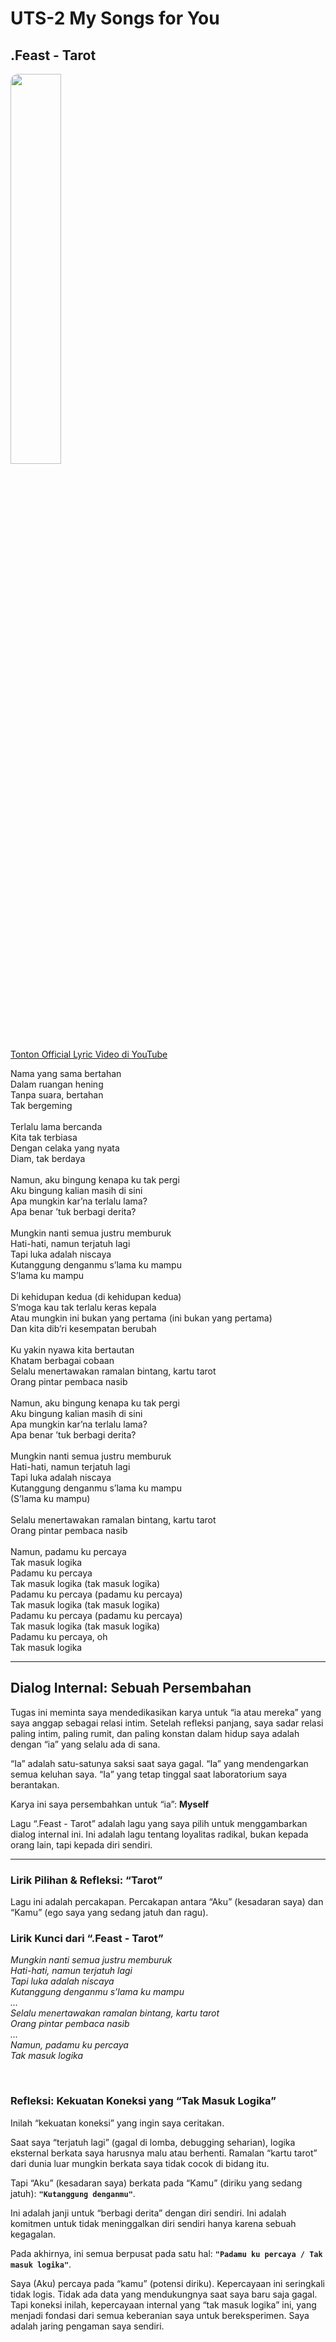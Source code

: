 # UTS-2 My Songs for You

## .Feast - Tarot
<img src="../images/TarotLyricCover.jpg" width="40%" style="border-radius:12px;" />
<br>
[Tonton Official Lyric Video di YouTube](https://www.youtube.com/watch?v=w8pjAV8u2OE)
<br>

Nama yang sama bertahan<br>
Dalam ruangan hening<br>
Tanpa suara, bertahan<br>
Tak bergeming<br>
<br>
Terlalu lama bercanda<br>
Kita tak terbiasa<br>
Dengan celaka yang nyata<br>
Diam, tak berdaya<br>
<br>
Namun, aku bingung kenapa ku tak pergi<br>
Aku bingung kalian masih di sini<br>
Apa mungkin kar'na terlalu lama?<br>
Apa benar 'tuk berbagi derita?<br>
<br>
Mungkin nanti semua justru memburuk<br>
Hati-hati, namun terjatuh lagi<br>
Tapi luka adalah niscaya<br>
Kutanggung denganmu s'lama ku mampu<br>
S'lama ku mampu<br>
<br>
Di kehidupan kedua (di kehidupan kedua)<br>
S'moga kau tak terlalu keras kepala<br>
Atau mungkin ini bukan yang pertama (ini bukan yang pertama)<br>
Dan kita dib'ri kesempatan berubah<br>
<br>
Ku yakin nyawa kita bertautan<br>
Khatam berbagai cobaan<br>
Selalu menertawakan ramalan bintang, kartu tarot<br>
Orang pintar pembaca nasib<br>
<br>
Namun, aku bingung kenapa ku tak pergi<br>
Aku bingung kalian masih di sini<br>
Apa mungkin kar'na terlalu lama?<br>
Apa benar 'tuk berbagi derita?<br>
<br>
Mungkin nanti semua justru memburuk<br>
Hati-hati, namun terjatuh lagi<br>
Tapi luka adalah niscaya<br>
Kutanggung denganmu s'lama ku mampu<br>
(S'lama ku mampu)<br>
<br>
Selalu menertawakan ramalan bintang, kartu tarot<br>
Orang pintar pembaca nasib<br>
<br>
Namun, padamu ku percaya<br>
Tak masuk logika<br>
Padamu ku percaya<br>
Tak masuk logika (tak masuk logika)<br>
Padamu ku percaya (padamu ku percaya)<br>
Tak masuk logika (tak masuk logika)<br>
Padamu ku percaya (padamu ku percaya)<br>
Tak masuk logika (tak masuk logika)<br>
Padamu ku percaya, oh<br>
Tak masuk logika<br>

---

## Dialog Internal: Sebuah Persembahan

Tugas ini meminta saya mendedikasikan karya untuk "ia atau mereka" yang saya anggap sebagai relasi intim. Setelah refleksi panjang, saya sadar relasi paling intim, paling rumit, dan paling konstan dalam hidup saya adalah dengan "ia" yang selalu ada di sana.

"Ia" adalah satu-satunya saksi saat saya gagal. "Ia" yang mendengarkan semua keluhan saya. "Ia" yang tetap tinggal saat laboratorium saya berantakan.

Karya ini saya persembahkan untuk "ia": **Myself**

Lagu ".Feast - Tarot" adalah lagu yang saya pilih untuk menggambarkan dialog internal ini. Ini adalah lagu tentang loyalitas radikal, bukan kepada orang lain, tapi kepada diri sendiri.

---

### Lirik Pilihan & Refleksi: "Tarot"

Lagu ini adalah percakapan. Percakapan antara "Aku" (kesadaran saya) dan "Kamu" (ego saya yang sedang jatuh dan ragu).

### Lirik Kunci dari ".Feast - Tarot"

*Mungkin nanti semua justru memburuk*<br>
*Hati-hati, namun terjatuh lagi*<br>
*Tapi luka adalah niscaya*<br>
*Kutanggung denganmu s'lama ku mampu*<br>
*...*<br>
*Selalu menertawakan ramalan bintang, kartu tarot*<br>
*Orang pintar pembaca nasib*<br>
*...*<br>
*Namun, padamu ku percaya*<br>
*Tak masuk logika*

<br>

### Refleksi: Kekuatan Koneksi yang "Tak Masuk Logika"

Inilah "kekuatan koneksi" yang ingin saya ceritakan.

Saat saya "terjatuh lagi" (gagal di lomba, debugging seharian), logika eksternal berkata saya harusnya malu atau berhenti. Ramalan "kartu tarot" dari dunia luar mungkin berkata saya tidak cocok di bidang itu.

Tapi "Aku" (kesadaran saya) berkata pada "Kamu" (diriku yang sedang jatuh): **`"Kutanggung denganmu"`**.

Ini adalah janji untuk "berbagi derita" dengan diri sendiri. Ini adalah komitmen untuk tidak meninggalkan diri sendiri hanya karena sebuah kegagalan.

Pada akhirnya, ini semua berpusat pada satu hal: **`"Padamu ku percaya / Tak masuk logika"`**.

Saya (Aku) percaya pada "kamu" (potensi diriku). Kepercayaan ini seringkali tidak logis. Tidak ada data yang mendukungnya saat saya baru saja gagal. Tapi koneksi inilah, kepercayaan internal yang "tak masuk logika" ini, yang menjadi fondasi dari semua keberanian saya untuk bereksperimen. Saya adalah jaring pengaman saya sendiri.

<!-- <p align="center">
      <img src="../images/FOTO_SIMBOLIS.jpg" width="40%" style="border-radius:12px;" />
  <br>  
</p>

## "Padamu Ku Percaya"

Di halaman sebelumnya, saya bercerita tentang hidup sebagai laboratorium. Sebuah tempat yang penuh kekacauan, hipotesis, dan eksperimen yang gagal. Di tengah proses "mencoba berbagai hal", sangat mudah untuk merasa sendirian dalam kegagalan itu.

Tapi ada satu "variabel konstan" dalam hidup saya. Seseorang yang tetap di sana.

Karya ini saya persembahkan untuk "ia". Seseorang yang relasinya dengan saya sering membuat saya bertanya, seperti lirik di lagu .Feast: `"Aku bingung kalian masih di sini"`.

Lagu ".Feast - Tarot" adalah lagu yang sempurna untuknya. Lagu ini menertawakan ramalan dan takdir, tapi di akhir, lagu ini menemukan satu hal yang lebih kuat dari itu semua: **Loyalitas.**

---

### Lirik Pilihan & Refleksi: "Tarot"

Bagi saya, lagu ini menangkap esensi dari relasi kami. Ini adalah lagu tentang memilih untuk tetap tinggal, bahkan ketika tidak ada alasan logis untuk itu.

::: {.callout-note}
### Lirik Kunci dari ".Feast - Tarot"

*Apa benar 'tuk berbagi derita?*
*...*
*Tapi luka adalah niscaya*
*Kutanggung denganmu s'lama ku mampu*
*...*
*Selalu menertawakan ramalan bintang, kartu tarot*
*Orang pintar pembaca nasib*
*...*
*Namun, padamu ku percaya*
*Tak masuk logika*
:::

<br>

### Refleksi: Kekuatan Koneksi yang "Tak Masuk Logika"

Inilah "kekuatan koneksi" yang sesungguhnya. Bukan tentang menemukan seseorang yang sempurna, tapi menemukan seseorang yang mau `"berbagi derita"`.

Di dunia yang penuh ketidakpastian (seperti "laboratorium" saya), saya mungkin tidak percaya pada ramalan atau "kartu tarot" yang menentukan masa depan. Tapi saya percaya pada **dia**.

Kepercayaan ini seringkali `"tak masuk logika"`. Logikanya, saya gagal. Tapi "ia" memilih untuk tetap di sana—sebuah tindakan loyalitas yang melampaui logika sederhana.

Koneksi inilah yang menjadi "variabel konstan" saya; jangkar yang membuat saya berani menjalankan eksperimen gila berikutnya. -->

<!-- Post Wedding Kawah Putih
Lirik by Armein Z. R. Langi
Music: SUNO

{{< video https://youtu.be/KWthEImJ9mY?si=iUV8Ghhj0R3gKQyZ>}}, with lyrics

Engkau
[Intro]
[verse1]
Mereka bilang perlu Ribuan kata 
untuk menyatakan cinta. 
Tapi satu-satunya kata yang kutemukan
 adalah: engkau…

[Verse 2]
Hidup bergerak begitu deras 
Siang malam datang dan pergi. 
Mereka bilang semua itu 
akan melunturkan cinta kita…


[Chorus 1]
Tetapi engkau masih di sini, 
dengan tatapan cinta. 
Engkau selalu di sini 
dengan hati penuh kasih. 

[Chorus 2]
Tahun demi tahun berlalu
Cintamu menjadikan semua ini 
begitu indah, Begitu bermakna. 
Begitu menggairahkan.

[Verse4]
Peristiwa menimpa seperti badai tercurah dari langit. 
Menerjang seperti seretan sungai. 
Melemparku ke dalam dan ke luar, ke atas dan ke bawah, 
menghanyutkanku gelagapan ke samudera raya…

[Chorus 1]
Tetapi engkau masih di sini, 
dengan tatapan cinta. 
Engkau selalu di sini 
dengan hati penuh kasih. 

[Chorus 2]
Tahun demi tahun berlalu
Cintamu menjadikan semua ini 
begitu indah, Begitu bermakna. 
Begitu menggairahkan.

[Coda 1]
Sadarkah engkau 
bahwa engkau telah menemukan 
hukum baru tentang cinta? 

[Coda 2]
Bahwa satu tambah satu sama dengan satu
Satu kali satu adalah tak hingga? 
Dua kurang satu sama dengan kosong. 
Segala sesuatu tanpa engkau adalah tiada…?

[Chorus 1]
Tetapi engkau masih di sini, 
dengan tatapan cinta. 
Engkau selalu di sini 
dengan hati penuh kasih. 

[Chorus 2]
Tahun demi tahun berlalu
Cintamu menjadikan semua ini 
begitu indah, Begitu bermakna. 
Begitu menggairahkan.
[Outro]


Why am I singing for you? [River on my Mind](./Rivers%20In%20My%20Mind.mp3)
, with lyrics

River on my mind
[Verse]
I do not know what has happened with your life
I do not know how much you have suffered
What I know is how to be me
And I am still learning

[Chorus]
I hope you find my song beautifully caring for you
I hope you find my song beautifully caring for you

[Verse]
You deserve a caring heart
And all of the most beautiful parts of this world
You deserve a gentle touch
And a soft place to land when you fall

[Chorus]
I hope you find my song beautifully caring for you
I hope you find my song beautifully caring for you

[Bridge]
I hope you find my song beautifully caring for you
I hope you find my song beautifully caring for you
I hope you find my song beautifully caring for you
I hope you find my song beautifully caring for you


Falling in love everyday [Heaven on Earth](./Heaven%20on%20Earth.mp3), with lyrics

Heaven on Earth
[Verse]
The breeze whispers soft to the sea
A rhythm flows like it’s meant to be
Every step feels lighter
Free


[Verse 2]
The sunlight dances on your skin
Every moment a new song begins
Even the stars seem to lean in
fresh

[Chorus]
Fall in love
Fall in love
Every day
Let your heart find a brand-new way
Heaven's here
It’s not far above
Life is beautiful when you love

[Verse 2]
The sunlight dances on your skin
Every moment a new song begins
Even the stars seem to lean in

[Prechorus]
Close your eyes
Let it start
Feel the world inside your heart

[Chorus]
Fall in love
Fall in love
Every day
Let your heart find a brand-new way
Heaven's here
It’s not far above
Life is beautiful when you love

[Bridge]
Catch the rain as it falls on your face
Hear the laughter
It fills every space
Time is fleeting
Don’t let it erase
This heaven we chase -->